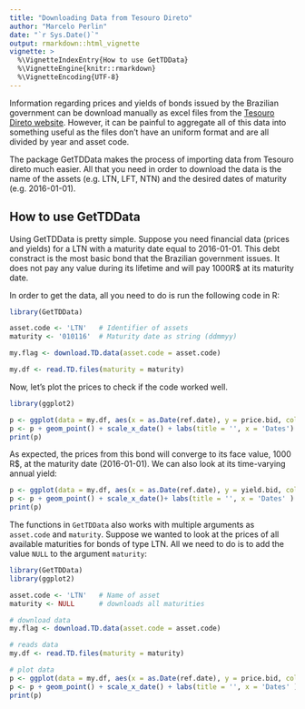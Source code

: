 ---
title: "Downloading Data from Tesouro Direto"
author: "Marcelo Perlin"
date: "`r Sys.Date()`"
output: rmarkdown::html_vignette
vignette: >
  %\VignetteIndexEntry{How to use GetTDData}
  %\VignetteEngine{knitr::rmarkdown}
  %\VignetteEncoding{UTF-8}
---

Information regarding prices and  yields of bonds issued by the Brazilian government can be download manually as excel files from the [Tesouro Direto website](http://www.tesouro.fazenda.gov.br/tesouro-direto-balanco-e-estatisticas). However, it can be painful to aggregate all of this data into something useful as the files don't have an uniform format and are all divided by year and asset code.

The package GetTDData makes the process of importing data from Tesouro direto much easier. All that you need in order to download the data is the name of the assets (e.g. LTN, LFT, NTN) and the desired dates of maturity (e.g. 2016-01-01). 

## How to use GetTDData

Using GetTDData is pretty simple. Suppose you need financial data (prices and yields) for a LTN with a maturity date equal to 2016-01-01. This debt constract is the most basic bond that the Brazilian government issues. It does not pay any value during its lifetime and will pay 1000R$ at its maturity date.

In order to get the data, all you need to do is run the following code in R:

```{r example1}
library(GetTDData)

asset.code <- 'LTN'   # Identifier of assets 
maturity <- '010116'  # Maturity date as string (ddmmyy)

my.flag <- download.TD.data(asset.code = asset.code)

my.df <- read.TD.files(maturity = maturity)

```

Now, let's plot the prices to check if the code worked well. 

```{r plot.prices, fig.width=7, fig.height=2.5}
library(ggplot2)

p <- ggplot(data = my.df, aes(x = as.Date(ref.date), y = price.bid, color = asset.code))
p <- p + geom_point() + scale_x_date() + labs(title = '', x = 'Dates')
print(p)
```

As expected, the prices from this bond will converge to its face value, 1000 R$, at the maturity date (2016-01-01). We can also look at its time-varying annual yield:


```{r plot.yield, fig.width=7, fig.height=2.5}
p <- ggplot(data = my.df, aes(x = as.Date(ref.date), y = yield.bid, color = asset.code))
p <- p + geom_point() + scale_x_date()+ labs(title = '', x = 'Dates' )
print(p)

```

The functions in `GetTDData` also works with multiple arguments as `asset.code` and `maturity`. Suppose we wanted to look at the prices of all available maturities for bonds of type LTN. All we need to do is to add the value `NULL` to the argument `maturity`:

```{r example2, fig.width=7, fig.height=2.5}
library(GetTDData)
library(ggplot2)

asset.code <- 'LTN'   # Name of asset
maturity <- NULL      # downloads all maturities

# download data
my.flag <- download.TD.data(asset.code = asset.code)

# reads data
my.df <- read.TD.files(maturity = maturity)

# plot data
p <- ggplot(data = my.df, aes(x = as.Date(ref.date), y = price.bid, color = asset.code))
p <- p + geom_point() + scale_x_date() + labs(title = '', x = 'Dates' )
print(p)

```
